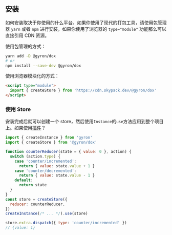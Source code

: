 ## 安装

如何安装取决于你使用的什么平台。如果你使用了现代的打包工具，请使用包管理器 `yarn` 或者 `npm` 进行安装，如果你使用了浏览器的 `type="module"` 功能那么可以直接引用 CDN 资源。

使用包管理的方式：

```bash
yarn add -D @gyron/dox
# or
npm install --save-dev @gyron/dox
```

使用浏览器模块化的方式：

```html
<script type="module">
  import { createStore } from 'https://cdn.skypack.dev/@gyron/dox'
</script>
```

### 使用 Store

安装完成后就可以创建一个 store，然后使用`Instance`的`use`方法应用到整个项目上。如果使用[插件](/docs/instance#插件)？

```jsx
import { createInstance } from 'gyron'
import { createStore } from '@gyron/dox'

function counterReducer(state = { value: 0 }, action) {
  switch (action.type) {
    case 'counter/incremented':
      return { value: state.value + 1 }
    case 'counter/decremented':
      return { value: state.value - 1 }
    default:
      return state
  }
}
const store = createStore({
  reducer: counterReducer,
})
createInstance(/* ... */).use(store)

store.extra.dispatch({ type: 'counter/incremented' })
// {value: 1}
```
